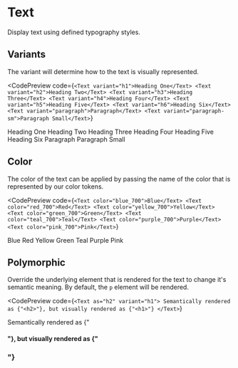 

# Text

Display text using defined typography styles.

## Variants

The variant will determine how to the text is visually represented.

<CodePreview
  code={`
  <Text variant="h1">Heading One</Text>
  <Text variant="h2">Heading Two</Text>
  <Text variant="h3">Heading Three</Text>
  <Text variant="h4">Heading Four</Text>
  <Text variant="h5">Heading Five</Text>
  <Text variant="h6">Heading Six</Text>
  <Text variant="paragraph">Paragraph</Text>
  <Text variant="paragraph-sm">Paragraph Small</Text>
`}
>
  <Text variant="h1">Heading One</Text>
  <Text variant="h2">Heading Two</Text>
  <Text variant="h3">Heading Three</Text>
  <Text variant="h4">Heading Four</Text>
  <Text variant="h5">Heading Five</Text>
  <Text variant="h6">Heading Six</Text>
  <Text variant="paragraph">Paragraph</Text>
  <Text variant="paragraph-sm">Paragraph Small</Text>
</CodePreview>

## Color

The color of the text can be applied by passing the name of the color that is represented by our color tokens.

<CodePreview
  code={`
  <Text color="blue_700">Blue</Text>
  <Text color="red_700">Red</Text>
  <Text color="yellow_700">Yellow</Text>
  <Text color="green_700">Green</Text>
  <Text color="teal_700">Teal</Text>
  <Text color="purple_700">Purple</Text>
  <Text color="pink_700">Pink</Text>
`}
>
  <Text color="blue_700">Blue</Text>
  <Text color="red_700">Red</Text>
  <Text color="yellow_700">Yellow</Text>
  <Text color="green_700">Green</Text>
  <Text color="teal_700">Teal</Text>
  <Text color="purple_700">Purple</Text>
  <Text color="pink_700">Pink</Text>
</CodePreview>

## Polymorphic

Override the underlying element that is rendered for the text to change it's semantic meaning. By default, the `p` element will be rendered.

<CodePreview
  code={`
<Text as="h2" variant="h1">
    Semantically rendered as {"<h2>"}, but visually rendered as {"<h1>"}
</Text>
`}
>

  <Text as="h4" variant="h3">Semantically rendered as {"<h4>"}, but visually rendered as {"<h3>"}</Text>
</CodePreview>
